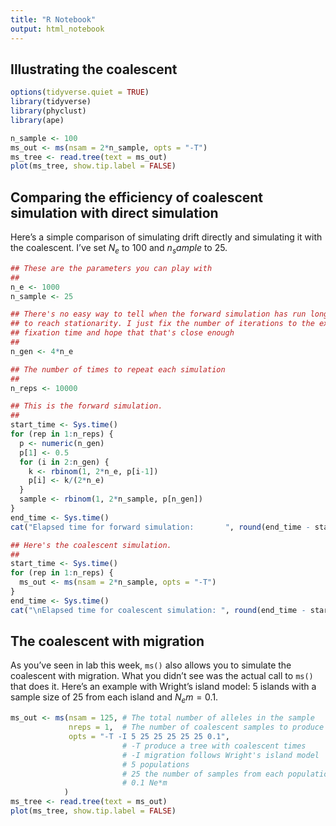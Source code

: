 ```yaml
---
title: "R Notebook"
output: html_notebook
---
```


## Illustrating the coalescent

```r
options(tidyverse.quiet = TRUE)
library(tidyverse)
library(phyclust)
library(ape)

n_sample <- 100
ms_out <- ms(nsam = 2*n_sample, opts = "-T")
ms_tree <- read.tree(text = ms_out)
plot(ms_tree, show.tip.label = FALSE)
```

## Comparing the efficiency of coalescent simulation with direct simulation

Here's a simple comparison of simulating drift directly and simulating it with the coalescent. I've set $N_e$ to 100 and $n_sample$ to 25.

```r
## These are the parameters you can play with
##
n_e <- 1000
n_sample <- 25

## There's no easy way to tell when the forward simulation has run long enough 
## to reach stationarity. I just fix the number of iterations to the expected
## fixation time and hope that that's close enough
##
n_gen <- 4*n_e

## The number of times to repeat each simulation
##
n_reps <- 10000

## This is the forward simulation.
##
start_time <- Sys.time()
for (rep in 1:n_reps) {
  p <- numeric(n_gen)
  p[1] <- 0.5
  for (i in 2:n_gen) {
    k <- rbinom(1, 2*n_e, p[i-1])
    p[i] <- k/(2*n_e)
  }
  sample <- rbinom(1, 2*n_sample, p[n_gen])
}
end_time <- Sys.time()
cat("Elapsed time for forward simulation:       ", round(end_time - start_time, 2))

## Here's the coalescent simulation.
##
start_time <- Sys.time()
for (rep in 1:n_reps) {
  ms_out <- ms(nsam = 2*n_sample, opts = "-T")
}
end_time <- Sys.time()
cat("\nElapsed time for coalescent simulation: ", round(end_time - start_time, 2))
```

## The coalescent with migration

As you've seen in lab this week, `ms()` also allows you to simulate the coalescent with migration. What you didn't see was the actual call to `ms()` that does it. Here's an example with Wright's island model: 5 islands with a sample size of 25 from each island and $N_em = 0.1$.

```r
ms_out <- ms(nsam = 125, # The total number of alleles in the sample
             nreps = 1,  # The number of coalescent samples to produce
             opts = "-T -I 5 25 25 25 25 25 0.1",
                         # -T produce a tree with coalescent times
                         # -I migration follows Wright's island model
                         # 5 populations
                         # 25 the number of samples from each population
                         # 0.1 Ne*m
            )
ms_tree <- read.tree(text = ms_out)
plot(ms_tree, show.tip.label = FALSE)
```
